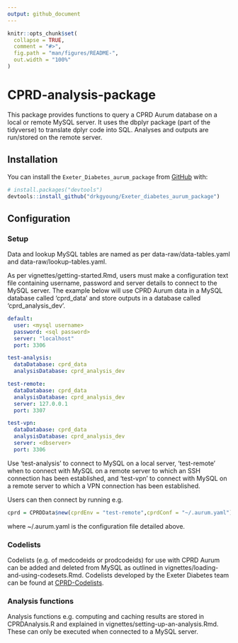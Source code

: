 ```yaml
---
output: github_document
---
```


<!-- README.md is generated from README.Rmd. Please edit that file -->

```r
knitr::opts_chunk$set(
  collapse = TRUE,
  comment = "#>",
  fig.path = "man/figures/README-",
  out.width = "100%"
)
```

# CPRD-analysis-package

<!-- badges: start -->
<!-- badges: end -->

This package provides functions to query a CPRD Aurum database on a local or remote MySQL server. It uses the dbplyr package (part of the tidyverse) to translate dplyr code into SQL. Analyses and outputs are run/stored on the remote server.


## Installation

You can install the `Exeter_Diabetes_aurum_package` from [GitHub](https://github.com/) with:

``` r
# install.packages("devtools")
devtools::install_github("drkgyoung/Exeter_diabetes_aurum_package")
```

## Configuration

### Setup

Data and lookup MySQL tables are named as per data-raw/data-tables.yaml and data-raw/lookup-tables.yaml.

As per vignettes/getting-started.Rmd, users must make a configuration text file containing username, password and server details to connect to the MySQL server. The example below will use CPRD Aurum data in a MySQL database called 'cprd_data' and store outputs in a database called 'cprd_analysis_dev'.

```YAML
default:
  user: <mysql username>
  password: <sql password>
  server: "localhost"
  port: 3306

test-analysis:
  dataDatabase: cprd_data
  analysisDatabase: cprd_analysis_dev

test-remote:
  dataDatabase: cprd_data
  analysisDatabase: cprd_analysis_dev
  server: 127.0.0.1
  port: 3307

test-vpn:
  dataDatabase: cprd_data
  analysisDatabase: cprd_analysis_dev
  server: <dbserver>
  port: 3306
```

Use 'test-analysis' to connect to MySQL on a local server, 'test-remote' when to connect with MySQL on a remote server to which an SSH connection has been established, and 'test-vpn' to connect with MySQL on a remote server to which a VPN connection has been established.

Users can then connect by running e.g.

``` r
cprd = CPRDData$new(cprdEnv = "test-remote",cprdConf = "~/.aurum.yaml")
```
where ~/.aurum.yaml is the configuration file detailed above.

### Codelists

Codelists (e.g. of medcodeids or prodcodeids) for use with CPRD Aurum can be added and deleted from MySQL as outlined in vignettes/loading-and-using-codesets.Rmd. Codelists developed by the Exeter Diabetes team can be found at [CPRD-Codelists](https://github.com/Exeter-Diabetes/CPRD-Codelists).

### Analysis functions

Analysis functions e.g. computing and caching results are stored in CPRDAnalysis.R and explained in vignettes/setting-up-an-analysis.Rmd. These can only be executed when connected to a MySQL server.
